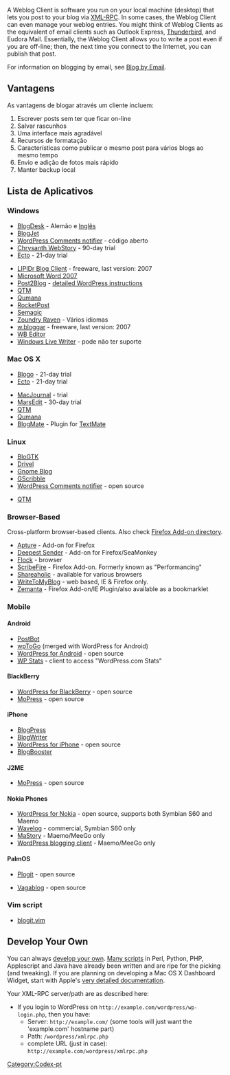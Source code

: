 {{Languages|
{{en|Weblog Client}}
{{ja|投稿ツール}}
{{pt-br|Cliente de Weblog}}
}}
{{Comunidade WP-Brasil}}
{{Traduz}}
A Weblog Client is software you run on your local machine (desktop) that lets you post to your blog via [[XML-RPC_Support|XML-RPC]].  In some cases, the Weblog Client can even manage your weblog entries.  You might think of Weblog Clients as the equivalent of email clients such as Outlook Express, [http://www.mozilla.org/products/thunderbird/ Thunderbird], and Eudora Mail.  Essentially, the Weblog Client allows you to write a post even if you are off-line; then, the next time you connect to the Internet, you can publish that post.

For information on blogging by email, see [[Blog by Email]].

==Vantagens==

As vantagens de blogar através um cliente incluem: 

# Escrever posts sem ter que ficar on-line
# Salvar rascunhos
# Uma interface mais agradável
# Recursos de formatação
# Características como publicar o mesmo post para vários blogs ao mesmo tempo
# Envio e adição de fotos mais rápido
# Manter backup local

==Lista de Aplicativos==

=== Windows ===

*[http://www.blogdesk.org BlogDesk] - Alemão e [http://www.blogdesk.org/en/index.htm Inglês]
*[http://www.codingrobots.com/blogjet/ BlogJet]
*[http://code.google.com/p/wp-comments-notifier/ WordPress Comments notifier] - código aberto
*[http://webstory.my/ Chrysanth WebStory] - 90-day trial
*[http://illumineX.com/ecto/ Ecto] - 21-day trial
<!-- *[http://www.jblogeditor.com JBlogEditor] //no longer active -->
*[http://www.lipidr.com/ LIPIDr Blog Client] - freeware, last version: 2007
*[http://office.microsoft.com/en-us/word/ha101640211033.aspx Microsoft Word 2007]
*[http://bytescout.com/post2blog.html Post2Blog] - [http://bytescout.com/post2blog_start_with_wordpress.html detailed WordPress instructions]
*[http://qtm.blogistan.co.uk/ QTM]
*[http://www.qumana.com Qumana]
*[http://www.anconia.com/blog-software/ RocketPost]
*[http://semagic.sourceforge.net/ Semagic]
*[http://www.zoundryraven.com/ Zoundry Raven] - Vários idiomas
*[http://www.wbloggar.com/ w.bloggar] - freeware, last version: 2007
*[http://www.wbeditor.com/ WB Editor]
*[http://download.live.com/writer Windows Live Writer] - pode não ter suporte

=== Mac OS X ===

*[http://www.drinkbrainjuice.com/blogo Blogo] - 21-day trial
*[http://illumineX.com/ecto/ Ecto] - 21-day trial
<!-- *[http://www.jblogeditor.com JBlogEditor] //no longer active -->
<!-- *[http://journler.com/ Journler] (however [http://www.getsprouted.com/blog/2007/10/26/journler-254-beta-for-leopard-blogging-dropped-last-donationware-version/ blogging is being dropped soon] from Journler) //no longer active -->
*[http://www.marinersoftware.com/products/macjournal/ MacJournal] - trial
*[http://www.red-sweater.com/marsedit/ MarsEdit] - 30-day trial
*[http://qtm.blogistan.co.uk/ QTM]
*[http://www.qumana.com Qumana]
*[http://ditchnet.org/blogmate/ BlogMate] - Plugin for [http://macromates.com/ TextMate]
<!-- none of these links work
Mac OS X Dashboard Widgets

*[http://dashblog.theonelab.com/ DashBlog] - [http://wordpress.org/support/topic/34382#post-197102 detailed WordPress instructions]
*[http://staff.cofa.unsw.edu.au/blojsom/blog/nigelkersten/scripts/2005/05/01/RapidMetaBlog_Dashboard_Widget.html RapidMetaBlog]
*[http://www.paniris.com/wordpressdash/ WordPressDash] -->

=== Linux ===

*[http://blogtk.sourceforge.net/ BloGTK]
*[http://www.dropline.net/drivel/ Drivel]
*[http://www.gnome.org/~seth/gnome-blog/ Gnome Blog]
*[http://sourceforge.net/projects/gscribble/ GScribble]
*[http://code.google.com/p/wp-comments-notifier/ WordPress Comments notifier] - open source
<!-- *[http://www.jblogeditor.com JBlogEditor] //no longer active -->
*[http://qtm.blogistan.co.uk/ QTM]

=== Browser-Based ===
Cross-platform browser-based clients. Also check [https://addons.mozilla.org/en-US/firefox/tag/blogging Firefox Add-on directory].

*[https://addons.mozilla.org/en-US/firefox/addon/10643 Apture] - Add-on for Firefox
*[http://deepestsender.mozdev.org/ Deepest Sender] - Add-on for Firefox/SeaMonkey
*[http://www.flock.com/ Flock] - browser
*[http://www.scribefire.com/ ScribeFire] - Firefox Add-on. Formerly known as "Performancing"
*[http://www.shareaholic.com/ Shareaholic] - available for various browsers
*[http://writetomyblog.com WriteToMyBlog] - web based, IE & Firefox only.
*[http://www.zemanta.com/download/ Zemanta] - Firefox Add-on/IE Plugin/also available as a bookmarklet

=== Mobile ===

==== Android ====

*[http://code.google.com/p/postbot/ PostBot]
*[http://danroundhill.com/wptogo/ wpToGo] (merged with WordPress for Android)
*[http://android.wordpress.org/ WordPress for Android] - open source
*[http://www.kreci.net/code/wp-stats-for-android/ WP Stats] - client to access "WordPress.com Stats"

==== BlackBerry ====

*[http://blackberry.wordpress.org/ WordPress for BlackBerry] - open source
*[http://mopress.sourceforge.net/ MoPress] - open source

==== iPhone ====

*[http://blogpress.coollittlethings.com/ BlogPress]
*[http://virtuesoft.com/?p=24 BlogWriter]
*[http://iphone.wordpress.org/ WordPress for iPhone] - open source
*[http://theblogbooster.com/ BlogBooster]

==== J2ME ====

*[http://mopress.sourceforge.net/ MoPress] - open source

==== Nokia Phones ====

* [http://nokia.wordpress.org/ WordPress for Nokia] - open source, supports both Symbian S60 and Maemo
* [http://www.telewaving.com Wavelog] - commercial, Symbian S60 only
* [http://maemo-wordpy.garage.maemo.org/ MaStory] - Maemo/MeeGo only
* [http://maemo.org/packages/view/wordpress/ WordPress blogging client] - Maemo/MeeGo only

==== PalmOS ====

*[http://plogit.sourceforge.net Plogit] - open source
<!-- *[http://www.tektonica.com/moblog/ Mo:blog] - commercial // not found -->
*[http://www.thisismobility.com/blog/vagablog/ Vagablog] - open source
<!--
=== Siemens ===
*[http://www.benqmobile.com/cds/frontdoor/0,2241,hq_en_0_116696_rArNrNrNrN,00.html blog2go] // not found -->

=== Vim script ===
*[http://www.vim.org/scripts/script.php?script_id=2582 blogit.vim]

==Develop Your Own==

You can always [http://www.dentedreality.com.au/bloggerapi/ develop your own].  [http://www.xmlrpc.com/directory/1568/services/pyraLabsblogger/scriptingGlue Many scripts] in Perl, Python, PHP, Applescript and Java have already been written and are ripe for the picking (and tweaking).  If you are planning on developing a Mac OS X Dashboard Widget, start with Apple's [http://developer.apple.com/macosx/dashboard.html very detailed documentation].

Your XML-RPC server/path are as described here: 

* If you login to WordPress on <tt><nowiki>http://example.com/wordpress/wp-login.php</nowiki></tt>, then you have:
** Server: <tt><nowiki>http://example.com/</nowiki></tt> (some tools will just want the 'example.com' hostname part)
** Path: <tt>/wordpress/xmlrpc.php</tt>
** complete URL (just in case): <tt><nowiki>http://example.com/wordpress/xmlrpc.php</nowiki></tt>

{{DEFAULTSORT:C}}
[[Category:Codex-pt]]